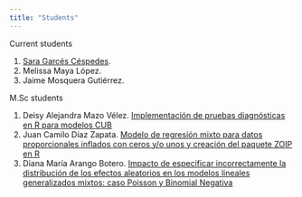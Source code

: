 ```yaml
---
title: "Students"
---
```


Current students

1. [Sara Garcés Céspedes](https://saragarcescespedes.github.io/index.html).
2. Melissa Maya López.
3. Jaime Mosquera Gutiérrez.

M.Sc students

1. Deisy Alejandra Mazo Vélez. [Implementación de pruebas diagnósticas en R para modelos CUB](http://bdigital.unal.edu.co/72368/)
1. Juan Camilo Díaz Zapata. [Modelo de regresión mixto para datos proporcionales inflados con ceros y/o unos y creación del paquete ZOIP en R](http://bdigital.unal.edu.co/64250/)
1. Diana María Arango Botero. [Impacto de especificar incorrectamente la distribución de los efectos aleatorios en los modelos lineales generalizados mixtos: caso Poisson y Binomial Negativa](http://bdigital.unal.edu.co/56232/)
